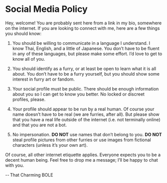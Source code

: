 # Social Media Policy

Hey, welcome!
You are probably sent here from a link in my bio, somewhere on the internet.
If you are looking to connect with me, here are a few things you should know:

1. You should be willing to communicate in a language I understand.
   I know Thai, English, and a little of Japanese.
   <span class="muted">You don’t have to be fluent in any of these languages,
   but please make some effort.
   I’d love to get to know all of you.</span>

2. You should identify as a furry,
   or at least be open to learn what it is all about.
   <span class="muted">You don’t have to be a furry yourself,
   but you should show some interest in furry art or fandom.</span>

3. Your social profile must be public.
   There should be enough information about you so I can get to know you better.
   <span class="muted">No locked or discreet profiles, please.</span>

4. Your profile should appear to be run by a real human.
   <span class="muted">Of course your name doesn’t have to be real
   (we are furries, after all).</span>
   But please show that you have a real life outside of the internet
   <span class="muted">(i.e. not terminally online)</span>
   and that you are not a bot.

5. No impersonation.
   **DO NOT** use names that don’t belong to you.
   **DO NOT** steal profile pictures from other furries
   or use images from fictional characters
   <span class="muted">(unless it’s your own art)</span>.

Of course, all other internet etiquette applies.
Everyone expects you to be a decent human being.
Feel free to drop me a message; I’ll be happy to chat with you.

-- That Charming BOLE
